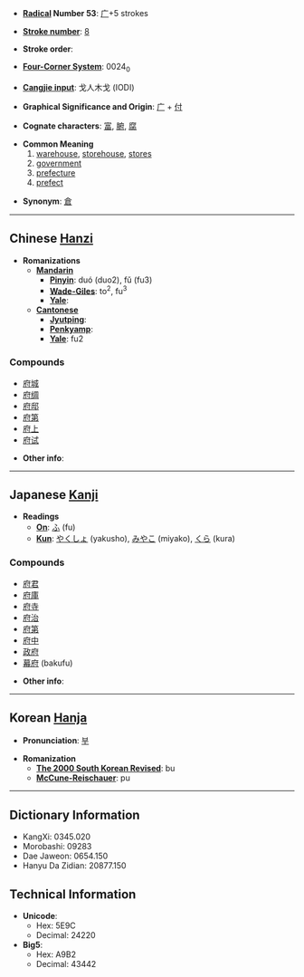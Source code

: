 * '''[[Wiktionary:Chinese radical index| Radical]] Number 53''': [[Wiktionary:Chinese radical index 广|广]]+5 strokes

* '''[[Wiktionary:Chinese total strokes index|Stroke number]]''': [[Wiktionary:Chinese total strokes index 8|8]]

* '''Stroke order''': 

* '''[[Wiktionary:Chinese four corner index|Four-Corner System]]''': 0024<sub>0</sub>

* '''[[Wiktionary:Chinese Cangjie index|Cangjie input]]''': 戈人木戈 (IODI)

* '''Graphical Significance and Origin''': [[广]] + [[付]]

* '''Cognate characters''': [[富]], [[腑]], [[腐]]

* '''Common Meaning'''
*# [[warehouse]], [[storehouse]], [[store]]s
*# [[government]]
*# [[prefecture]]
*# [[prefect]]

* '''Synonym''': [[倉]]

----

== Chinese [[Hanzi]] ==

* '''Romanizations'''
** '''[[Mandarin]]'''
*** '''[[Pinyin]]''': duó (duo2), fǔ (fu3)
*** '''[[Wade-Giles]]''': to<sup>2</sup>, fu<sup>3</sup>
*** '''[[Yale]]''': 
** '''[[Cantonese]]'''
*** '''[[Jyutping]]''':
*** '''[[Penkyamp]]''': 
*** '''[[Yale]]''': fu2

===Compounds===
*[[府城]]
*[[府绸]]
*[[府邸]]
*[[府第]]
*[[府上]]
*[[府试]]

* '''Other info''': 

----

== Japanese [[Kanji]] ==

* '''Readings'''
** '''[[On]]''': [[ふ]] (fu)
** '''[[Kun]]''': [[やくしょ]] (yakusho), [[みやこ]] (miyako), [[くら]] (kura)

===Compounds===
*[[府君]]
*[[府庫]]
*[[府寺]]
*[[府治]]
*[[府第]]
*[[府中]]
*[[政府]]
*[[幕府]] (bakufu)

* '''Other info''':  

----

== Korean [[Hanja]] ==

* '''Pronunciation''': [[부]]

* '''Romanization'''
** '''[[The 2000 South Korean Revised Romanization|The 2000 South Korean Revised]]''': bu
** '''[[McCune-Reischauer]]''': pu

----

== Dictionary Information ==

* KangXi: 0345.020
* Morobashi: 09283
* Dae Jaweon: 0654.150
* Hanyu Da Zidian: 20877.150

== Technical Information ==

* '''Unicode''':
** Hex: 5E9C
** Decimal: 24220
* '''Big5''':
** Hex: A9B2
** Decimal: 43442